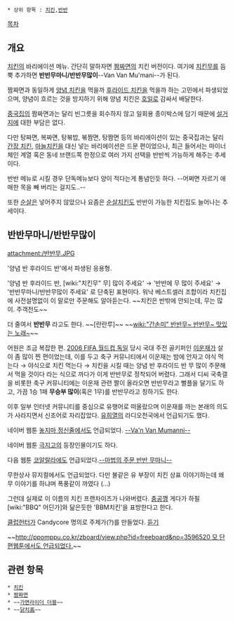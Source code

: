  * 상위 항목 : [[치킨#s-2|치킨]],[[반반]]

[[목차]]
== 개요 ==
[[치킨]]의 바리에이션 메뉴. 간단히 말하자면 [[짬짜면]]의 치킨 버전이다. 여기에 [[치킨무]]를 듬뿍 추가하면 '''반반무마니/반반무많이'''--Van Van Mu'mani--가 된다.

짬짜면과 동일하게 [[양념 치킨]]을 먹을까 [[후라이드 치킨]]을 먹을까 하는 고민에서 파생되었으며, 양념이 흐르는 것을 방지하기 위해 양념 치킨은 [[호일]]로 감싸서 배달한다.

[[중국집]]의 짬짜면과는 달리 빈그릇을 회수하지 않고 일회용 종이박스에 담기 때문에 [[설거지]]에 대한 부담은 없다.

다만 탕짜면, 복짜면, 탕볶밥, 볶짬면, 탕짬면 등의 바리에이션이 있는 중국집과는 달리 [[간장 치킨]], [[마늘치킨]]을 대신 넣는 바리에이션은 드문 편이었으나, 최근 들어서는 마이너 체인 계열 혹은 동네 브랜드쪽 한정으로 여러 가지 선택을 반반씩 가능하게 해주는 추세이다.

반반 메뉴로 시킬 경우 단독메뉴보다 양이 적다는게 통념인듯 하다. --어쩌면 자르기 애매한 목을 빼 버리는 걸지도..--

또한 [[순살]]은 넣어주지 않았으나 요즘은 [[순살치킨]]도 반반이 가능한 치킨집도 늘어나는 추세이다. 

== 반반무마니/반반무많이 ==
attachment:/반반무.JPG

'양념 반 후라이드 반'에서 파생된 응용형.

'양념 반 후라이드 반, [wiki:"치킨무" 무] 많이 주세요' → '반반에 무 많이 주세요' → '반반무마니/반반무많이 주세요' 로 단축된 표현이다. 워낙 베스트셀러 조합이라 치킨집에 사전설명없이 이 말로만 주문해도 알아듣는다. ~~치킨은 반밖에 안되는데, 무는 많이. 주객전도~~

더 줄여서 '''반반무''' 라고도 한다. ~~[란란루]~~ ~~[[wiki:"간손미" 반반무~ 반반무~ 맛있는 노래~]]~~

어원은 조금 복잡한 편. [[2006 FIFA 월드컵 독일]] 당시 국대 주전 골키퍼인 [[이운재]]가 살이 좀 많이 찐 편이었는데, 이를 두고 축구 커뮤니티에서 이운재는 밤에 안자고 야식 먹는다 → 야식으로 치킨 먹는다 → 치킨을 시킬 때는 양념 반 후라이드 반 무 많이 주문해서 먹을 것이다 라는 식으로 까다가 이게 반반무로 정착되어 버렸다. 그래서 디씨 국축갤을 비롯한 축구 커뮤니티에는 이운재 관련 짤이 올라오면 반반무라고 뻘플을 달기도 하고, 가끔 1승 1패 '''무승부 많이'''(혹은 1무)를 반반무라고 칭하기도 한다.

이후 일부 인터넷 커뮤니티를 중심으로 유행어로 떠올랐으며  이운재를 까는 본래의 의도가 사라지면서 신조어로 자리잡았다. [[유희열]]의 라디오천국에서 언급되기도 했다.

네이버 웹툰 [[놓지마 정신줄]]에서도 언급되었다.
[http://comic.naver.com/webtoon/detail.nhn?titleId=81482&no=218&weekday=tue --Va'n Van Mumanni--]

네이버 웹툰 [[극지고]]의 등장인물이기도 하다.

다음 웹툰 [[코알랄라]]에도 언급되었다.[http://cartoon.media.daum.net/webtoon/viewer/12731 --마법의 주문 반반 무마니--]

무한상사 뮤지컬에서도 언급되었다. 다만 불같은 유 부장이 치킨 상표 이야기하는데 왜 무 이야기를 하냐며 폭풍같이 까였다 (...)

그런데 실제로 이 이름의 치킨 프랜차이즈가 나와버렸다. [[충공깽]] 게다가 하필 [wiki:"BBQ" 어딘가]와 닮은듯한 'BBM치킨'을 표방한다고 한다.

[[클럽헌터]]가 Candycore 명의로 주제가(?)를 만들었다. [http://trancejoa.blog.me/104758368 듣기]

~~[[http://ppomppu.co.kr/zboard/view.php?id=freeboard&no=3596520 모 단편웹툰에서도 언급되었다.]]~~
== 관련 항목 ==
 * [[치킨]]
 * [[짬짜면]]
 * ~~[[가면라이더 더블]]~~
 * ~~[[닭치高]]~~

